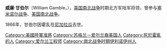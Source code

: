 {{Unreferenced|time=2020-07-05T00:31:57+00:00}}
{{Infobox military person
|name= 威谦·甘伯尔<br/>William Gamble
|born= {{birth date|1818|1|1}}
|died= {{death date and age|1866|12|20|1818|1|1}}
|placeofbirth= [[爱尔兰|爱尔兰]][[弗马纳郡|弗马纳郡]]
|placeofdeath= [[尼加拉瓜|尼加拉瓜]]
|plac| placeofburial = 处女林公墓（Virgin Grove Cemetery）
|placeofburial_label= 
|image= 
|caption=
|nickname=
| allegiance    = {{Flagcountry|UKGBI}}<br/>{{Flag|United States of America|1865}}
|serviceyears= 1838 - 1843, 1861 - 1866
|rank= [[File:Union_Army_brigadier_general_rank_insignia.svg|35px]] [[准将|准将]]
|unit=
| branch        ={{army|UK}}<br/>{{army|United States|1865}}
*[[北軍|美國內戰之北方軍]]（Union Army）
|battles= [[塞米诺尔战争|塞米诺尔战争]]<br/>[[美国南北战争|美国南北战争]]
| commands      = {{flagicon|Illinois}} {{Link-en|第八伊利诺斯志愿骑兵团|8th Illinois Cavalry}}
| profession    = 
| awards        =
}}

'''威廉·甘伯尔'''（William Gamble，{{bd|1818年|1月1日|1866年|12月20日|G}}），[[美国南北战争|美国南北战争]]时期北方军陆军将领，曾参与[[塞米诺尔战争|塞米诺尔战争]]、[[美国南北战争|美国南北战争]]。

1866年，甘伯尔因霍乱在[[尼加拉瓜|尼加拉瓜]]去世。

{{US-mil-bio-stub}}
{{Authority control}}
{{DEFAULTSORT: Gamble, William}}
[[Category:美國陸軍准將|Category:美國陸軍准將]]
[[Category:苏格兰－爱尔兰裔美国人|Category:苏格兰－爱尔兰裔美国人]]
[[Category:死於霍亂的人|Category:死於霍亂的人]]
[[Category:爱尔兰工程师|Category:爱尔兰工程师]]
[[Category:南北战争时期伊利诺伊州人|Category:南北战争时期伊利诺伊州人]]